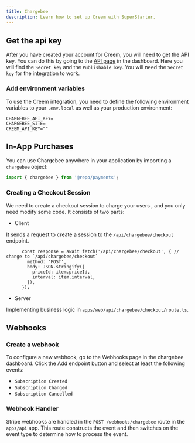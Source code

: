 ```yaml
---
title: Chargebee
description: Learn how to set up Creem with SuperStarter.
---
```


## Get the api key

After you have created your account for Creem, you will need to get the API key. You can do this by going to the [API page](https://www.chargebee.com/docs/2.0/api_keys.html) in the dashboard. Here you will find the `Secret key` and the `Publishable key`. You will need the `Secret key` for the integration to work.

### Add environment variables

To use the Creem integration, you need to define the following environment variables to your `.env.local` as well as your production environment:

```env .env.local
CHARGEBEE_API_KEY=
CHARGEBEE_SITE=
CREEM_API_KEY=""
```

## In-App Purchases

You can use Chargebee anywhere in your application by importing a `chargebee` object:
```ts page.tsx
import { chargebee } from '@repo/payments';
```

### Creating a Checkout Session

We need to create a checkout session to charge your users , and you only need modify some code. It consists of two parts:

- Client

It sends a request to create a session to the `/api/chargebee/checkout` endpoint.

```tsx apps/web/[locale]/components/payment/price-form.tsx
      const response = await fetch('/api/chargebee/checkout', { // change to `/api/chargebee/checkout`
        method: 'POST',
        body: JSON.stringify({
          priceId: item.priceId,
          interval: item.interval,
        }),
      });
```

- Server

Implementing business logic in `apps/web/api/chargebee/checkout/route.ts`.

## Webhooks

### Create a webhook

To configure a new webhook, go to the Webhooks page in the chargebee dashboard. Click the Add endpoint button and select at least the following events:

- `Subscription Created`
- `Subscription Changed`
- `Subscription Cancelled`

### Webhook Handler

Stripe webhooks are handled in the `POST /webhooks/chargebee` route in the `apps/api` app. This route constructs the event and then switches on the event type to determine how to process the event.
